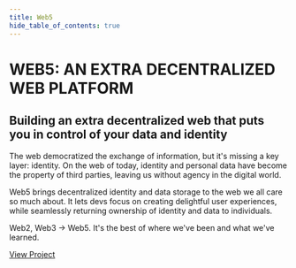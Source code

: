 ```yaml
---
title: Web5
hide_table_of_contents: true
---
```



<div class="prose prose-pink">

# WEB5: AN EXTRA DECENTRALIZED WEB PLATFORM

## Building an extra decentralized web that puts you in control of your data and identity

The web democratized the exchange of information, but it's missing a key layer: identity. On the web of today, identity and personal data have become the property of third parties, leaving us without agency in the digital world.

Web5 brings decentralized identity and data storage to the web we all care so much about. It lets devs focus on creating delightful user experiences, while seamlessly returning ownership of identity and data to individuals.

Web2, Web3 → Web5. It's the best of where we've been and what we've learned.

[View Project](/projects/web5)

<Divider type="slash" />

<div className="project-container">
  <ProjectList {...content} />
</div>

<Divider type="slash" />

<div className="actors-container">
  <Actors />
</div>

<Divider type="slash" />

<div className="pillars-container">

  <PillarList title={useCases.title} pillars={useCases.pillars} />
</div>

<!--stackedit_data:
eyJoaXN0b3J5IjpbMTg2ODAwMTEwOCwxODc4NTE5MTUyLDczMD
k5ODExNl19
-->

</div>
